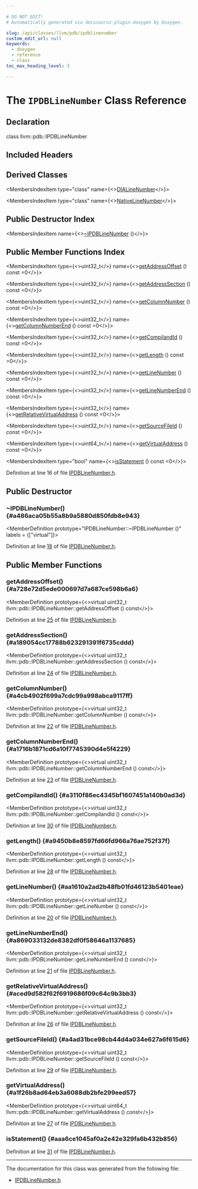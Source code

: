 ```yaml
---

# DO NOT EDIT!
# Automatically generated via docusaurus-plugin-doxygen by Doxygen.

slug: /api/classes/llvm/pdb/ipdblinenumber
custom_edit_url: null
keywords:
  - doxygen
  - reference
  - class
toc_max_heading_level: 3

---
```





# The `IPDBLineNumber` Class Reference

<DoxygenPage pluginConfig={pluginConfig}>



## Declaration

<CodeBlock>class llvm::pdb::IPDBLineNumber</CodeBlock>

## Included Headers

<IncludesList>
<IncludesListItem
  filePath="llvm/DebugInfo/PDB/IPDBLineNumber.h"
  permalink="/docs/api/files/include/include/llvm/include/llvm/debuginfo/include/llvm/debuginfo/pdb/ipdblinenumber-h"
  isLocal="true" />
</IncludesList>

## Derived Classes

<MembersIndex>

<MembersIndexItem
  type="class"
  name={<><a href="/docs/api/classes/llvm/pdb/dialinenumber">DIALineNumber</a></>}>
</MembersIndexItem>

<MembersIndexItem
  type="class"
  name={<><a href="/docs/api/classes/llvm/pdb/nativelinenumber">NativeLineNumber</a></>}>
</MembersIndexItem>

</MembersIndex>

## Public Destructor Index

<MembersIndex>

<MembersIndexItem
  name={<><a href="#a486aca05b55a8b9a5880d850fdb8e943">~IPDBLineNumber</a> ()</>}>
</MembersIndexItem>

</MembersIndex>

## Public Member Functions Index

<MembersIndex>

<MembersIndexItem
  type={<>uint32&#95;t</>}
  name={<><a href="#a728e72d5ede000697d7a687ce598b6a6">getAddressOffset</a> () const =0</>}>
</MembersIndexItem>

<MembersIndexItem
  type={<>uint32&#95;t</>}
  name={<><a href="#a189054cc17788b623291391f6735cddd">getAddressSection</a> () const =0</>}>
</MembersIndexItem>

<MembersIndexItem
  type={<>uint32&#95;t</>}
  name={<><a href="#a4cb4902f699a7cdc99a998abca9117ff">getColumnNumber</a> () const =0</>}>
</MembersIndexItem>

<MembersIndexItem
  type={<>uint32&#95;t</>}
  name={<><a href="#a1716b1871cd6a10f7745390d4e5f4229">getColumnNumberEnd</a> () const =0</>}>
</MembersIndexItem>

<MembersIndexItem
  type={<>uint32&#95;t</>}
  name={<><a href="#a3110f86ec4345bf1607451a140b0ad3d">getCompilandId</a> () const =0</>}>
</MembersIndexItem>

<MembersIndexItem
  type={<>uint32&#95;t</>}
  name={<><a href="#a9450b8e8597fd66fd966a76ae752f37f">getLength</a> () const =0</>}>
</MembersIndexItem>

<MembersIndexItem
  type={<>uint32&#95;t</>}
  name={<><a href="#aa1610a2ad2b48fb01fd46123b5401eae">getLineNumber</a> () const =0</>}>
</MembersIndexItem>

<MembersIndexItem
  type={<>uint32&#95;t</>}
  name={<><a href="#a869033132de8382df0f58646a1137685">getLineNumberEnd</a> () const =0</>}>
</MembersIndexItem>

<MembersIndexItem
  type={<>uint32&#95;t</>}
  name={<><a href="#aced9d582f62f6919686f09c64c9b3bb3">getRelativeVirtualAddress</a> () const =0</>}>
</MembersIndexItem>

<MembersIndexItem
  type={<>uint32&#95;t</>}
  name={<><a href="#a4ad31bce98cb44d4a034e627a6f615d6">getSourceFileId</a> () const =0</>}>
</MembersIndexItem>

<MembersIndexItem
  type={<>uint64&#95;t</>}
  name={<><a href="#a1f26b8ad64eb3a6088db2bfe299eed57">getVirtualAddress</a> () const =0</>}>
</MembersIndexItem>

<MembersIndexItem
  type="bool"
  name={<><a href="#aaa6ce1045af0a2e42e329fa6b432b856">isStatement</a> () const =0</>}>
</MembersIndexItem>

</MembersIndex>


Definition at line 16 of file <a href="/docs/api/files/include/include/llvm/include/llvm/debuginfo/include/llvm/debuginfo/pdb/ipdblinenumber-h">IPDBLineNumber.h</a>.

<SectionDefinition>

## Public Destructor

### ~IPDBLineNumber() {#a486aca05b55a8b9a5880d850fdb8e943}

<MemberDefinition
  prototype="IPDBLineNumber::~IPDBLineNumber ()"
  labels = {["virtual"]}>

Definition at line <a href="/docs/api/files/include/include/llvm/include/llvm/debuginfo/include/llvm/debuginfo/pdb/ipdblinenumber-h/#l00018">18</a> of file <a href="/docs/api/files/include/include/llvm/include/llvm/debuginfo/include/llvm/debuginfo/pdb/ipdblinenumber-h">IPDBLineNumber.h</a>.
</MemberDefinition>

</SectionDefinition>

<SectionDefinition>

## Public Member Functions

### getAddressOffset() {#a728e72d5ede000697d7a687ce598b6a6}

<MemberDefinition
  prototype={<>virtual uint32&#95;t llvm::pdb::IPDBLineNumber::getAddressOffset () const</>}>

Definition at line <a href="/docs/api/files/include/include/llvm/include/llvm/debuginfo/include/llvm/debuginfo/pdb/ipdblinenumber-h/#l00025">25</a> of file <a href="/docs/api/files/include/include/llvm/include/llvm/debuginfo/include/llvm/debuginfo/pdb/ipdblinenumber-h">IPDBLineNumber.h</a>.
</MemberDefinition>

### getAddressSection() {#a189054cc17788b623291391f6735cddd}

<MemberDefinition
  prototype={<>virtual uint32&#95;t llvm::pdb::IPDBLineNumber::getAddressSection () const</>}>

Definition at line <a href="/docs/api/files/include/include/llvm/include/llvm/debuginfo/include/llvm/debuginfo/pdb/ipdblinenumber-h/#l00024">24</a> of file <a href="/docs/api/files/include/include/llvm/include/llvm/debuginfo/include/llvm/debuginfo/pdb/ipdblinenumber-h">IPDBLineNumber.h</a>.
</MemberDefinition>

### getColumnNumber() {#a4cb4902f699a7cdc99a998abca9117ff}

<MemberDefinition
  prototype={<>virtual uint32&#95;t llvm::pdb::IPDBLineNumber::getColumnNumber () const</>}>

Definition at line <a href="/docs/api/files/include/include/llvm/include/llvm/debuginfo/include/llvm/debuginfo/pdb/ipdblinenumber-h/#l00022">22</a> of file <a href="/docs/api/files/include/include/llvm/include/llvm/debuginfo/include/llvm/debuginfo/pdb/ipdblinenumber-h">IPDBLineNumber.h</a>.
</MemberDefinition>

### getColumnNumberEnd() {#a1716b1871cd6a10f7745390d4e5f4229}

<MemberDefinition
  prototype={<>virtual uint32&#95;t llvm::pdb::IPDBLineNumber::getColumnNumberEnd () const</>}>

Definition at line <a href="/docs/api/files/include/include/llvm/include/llvm/debuginfo/include/llvm/debuginfo/pdb/ipdblinenumber-h/#l00023">23</a> of file <a href="/docs/api/files/include/include/llvm/include/llvm/debuginfo/include/llvm/debuginfo/pdb/ipdblinenumber-h">IPDBLineNumber.h</a>.
</MemberDefinition>

### getCompilandId() {#a3110f86ec4345bf1607451a140b0ad3d}

<MemberDefinition
  prototype={<>virtual uint32&#95;t llvm::pdb::IPDBLineNumber::getCompilandId () const</>}>

Definition at line <a href="/docs/api/files/include/include/llvm/include/llvm/debuginfo/include/llvm/debuginfo/pdb/ipdblinenumber-h/#l00030">30</a> of file <a href="/docs/api/files/include/include/llvm/include/llvm/debuginfo/include/llvm/debuginfo/pdb/ipdblinenumber-h">IPDBLineNumber.h</a>.
</MemberDefinition>

### getLength() {#a9450b8e8597fd66fd966a76ae752f37f}

<MemberDefinition
  prototype={<>virtual uint32&#95;t llvm::pdb::IPDBLineNumber::getLength () const</>}>

Definition at line <a href="/docs/api/files/include/include/llvm/include/llvm/debuginfo/include/llvm/debuginfo/pdb/ipdblinenumber-h/#l00028">28</a> of file <a href="/docs/api/files/include/include/llvm/include/llvm/debuginfo/include/llvm/debuginfo/pdb/ipdblinenumber-h">IPDBLineNumber.h</a>.
</MemberDefinition>

### getLineNumber() {#aa1610a2ad2b48fb01fd46123b5401eae}

<MemberDefinition
  prototype={<>virtual uint32&#95;t llvm::pdb::IPDBLineNumber::getLineNumber () const</>}>

Definition at line <a href="/docs/api/files/include/include/llvm/include/llvm/debuginfo/include/llvm/debuginfo/pdb/ipdblinenumber-h/#l00020">20</a> of file <a href="/docs/api/files/include/include/llvm/include/llvm/debuginfo/include/llvm/debuginfo/pdb/ipdblinenumber-h">IPDBLineNumber.h</a>.
</MemberDefinition>

### getLineNumberEnd() {#a869033132de8382df0f58646a1137685}

<MemberDefinition
  prototype={<>virtual uint32&#95;t llvm::pdb::IPDBLineNumber::getLineNumberEnd () const</>}>

Definition at line <a href="/docs/api/files/include/include/llvm/include/llvm/debuginfo/include/llvm/debuginfo/pdb/ipdblinenumber-h/#l00021">21</a> of file <a href="/docs/api/files/include/include/llvm/include/llvm/debuginfo/include/llvm/debuginfo/pdb/ipdblinenumber-h">IPDBLineNumber.h</a>.
</MemberDefinition>

### getRelativeVirtualAddress() {#aced9d582f62f6919686f09c64c9b3bb3}

<MemberDefinition
  prototype={<>virtual uint32&#95;t llvm::pdb::IPDBLineNumber::getRelativeVirtualAddress () const</>}>

Definition at line <a href="/docs/api/files/include/include/llvm/include/llvm/debuginfo/include/llvm/debuginfo/pdb/ipdblinenumber-h/#l00026">26</a> of file <a href="/docs/api/files/include/include/llvm/include/llvm/debuginfo/include/llvm/debuginfo/pdb/ipdblinenumber-h">IPDBLineNumber.h</a>.
</MemberDefinition>

### getSourceFileId() {#a4ad31bce98cb44d4a034e627a6f615d6}

<MemberDefinition
  prototype={<>virtual uint32&#95;t llvm::pdb::IPDBLineNumber::getSourceFileId () const</>}>

Definition at line <a href="/docs/api/files/include/include/llvm/include/llvm/debuginfo/include/llvm/debuginfo/pdb/ipdblinenumber-h/#l00029">29</a> of file <a href="/docs/api/files/include/include/llvm/include/llvm/debuginfo/include/llvm/debuginfo/pdb/ipdblinenumber-h">IPDBLineNumber.h</a>.
</MemberDefinition>

### getVirtualAddress() {#a1f26b8ad64eb3a6088db2bfe299eed57}

<MemberDefinition
  prototype={<>virtual uint64&#95;t llvm::pdb::IPDBLineNumber::getVirtualAddress () const</>}>

Definition at line <a href="/docs/api/files/include/include/llvm/include/llvm/debuginfo/include/llvm/debuginfo/pdb/ipdblinenumber-h/#l00027">27</a> of file <a href="/docs/api/files/include/include/llvm/include/llvm/debuginfo/include/llvm/debuginfo/pdb/ipdblinenumber-h">IPDBLineNumber.h</a>.
</MemberDefinition>

### isStatement() {#aaa6ce1045af0a2e42e329fa6b432b856}

<MemberDefinition
  prototype="virtual bool llvm::pdb::IPDBLineNumber::isStatement () const">

Definition at line <a href="/docs/api/files/include/include/llvm/include/llvm/debuginfo/include/llvm/debuginfo/pdb/ipdblinenumber-h/#l00031">31</a> of file <a href="/docs/api/files/include/include/llvm/include/llvm/debuginfo/include/llvm/debuginfo/pdb/ipdblinenumber-h">IPDBLineNumber.h</a>.
</MemberDefinition>

</SectionDefinition>

<hr/>

The documentation for this class was generated from the following file:

<ul>
<li><a href="/docs/api/files/include/include/llvm/include/llvm/debuginfo/include/llvm/debuginfo/pdb/ipdblinenumber-h">IPDBLineNumber.h</a></li>
</ul>

</DoxygenPage>
